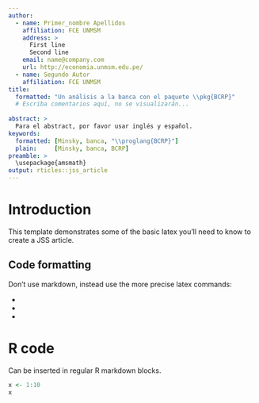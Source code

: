 ```yaml
---
author:
  - name: Primer_nombre Apellidos
    affiliation: FCE UNMSM
    address: >
      First line
      Second line
    email: name@company.com
    url: http://economia.unmsm.edu.pe/
  - name: Segundo Autor
    affiliation: FCE UNMSM
title:
  formatted: "Un análisis a la banca con el paquete \\pkg{BCRP}"
  # Escriba comentarios aquí, no se visualizarán...
 
abstract: >
  Para el abstract, por favor usar inglés y español.
keywords:
  formatted: [Minsky, banca, "\\proglang{BCRP}"]
  plain:     [Minsky, banca, BCRP]
preamble: >
  \usepackage{amsmath}
output: rticles::jss_article
---
```


# Introduction

This template demonstrates some of the basic latex you'll need to know to create a JSS article.

## Code formatting

Don't use markdown, instead use the more precise latex commands:

* \proglang{Java}
* \pkg{plyr}
* \code{print("abc")}

# R code

Can be inserted in regular R markdown blocks.

```r
x <- 1:10
x
```
